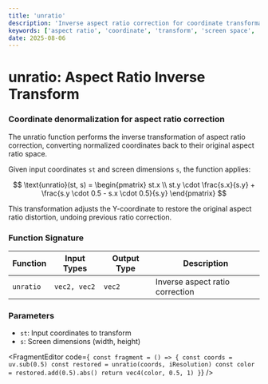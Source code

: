 ```yaml
---
title: 'unratio'
description: 'Inverse aspect ratio correction for coordinate transformation'
keywords: ['aspect ratio', 'coordinate', 'transform', 'screen space', 'normalization']
date: 2025-08-06
---
```



# unratio: Aspect Ratio Inverse Transform

### Coordinate denormalization for aspect ratio correction

The unratio function performs the inverse transformation of aspect ratio correction, converting normalized coordinates back to their original aspect ratio space.

Given input coordinates `st` and screen dimensions `s`, the function applies:

$$
\text{unratio}(st, s) = \begin{pmatrix}
st.x \\
st.y \cdot \frac{s.x}{s.y} + \frac{s.y \cdot 0.5 - s.x \cdot 0.5}{s.y}
\end{pmatrix}
$$

This transformation adjusts the Y-coordinate to restore the original aspect ratio distortion, undoing previous ratio correction.

### Function Signature

| Function  | Input Types  | Output Type | Description                     |
| --------- | ------------ | ----------- | ------------------------------- |
| `unratio` | `vec2, vec2` | `vec2`      | Inverse aspect ratio correction |

### Parameters

- `st`: Input coordinates to transform
- `s`: Screen dimensions (width, height)

<FragmentEditor
        code={`
const fragment = () => {
        const coords = uv.sub(0.5)
        const restored = unratio(coords, iResolution)
        const color = restored.add(0.5).abs()
        return vec4(color, 0.5, 1)
}`}
/>
